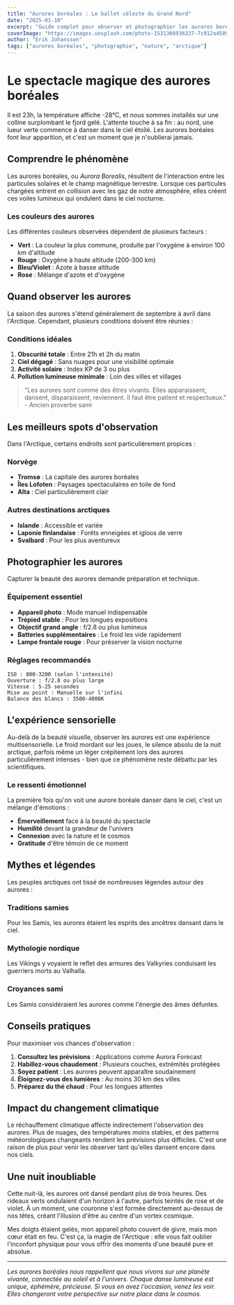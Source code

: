 ```yaml
---
title: "Aurores boréales : Le ballet céleste du Grand Nord"
date: "2025-01-10"
excerpt: "Guide complet pour observer et photographier les aurores boréales, ce phénomène naturel spectaculaire qui illumine les nuits arctiques."
coverImage: "https://images.unsplash.com/photo-1531366936337-7c912a4589a7?w=1200&h=630"
author: "Erik Johansson"
tags: ["aurores boréales", "photographie", "nature", "arctique"]
---
```


# Le spectacle magique des aurores boréales

Il est 23h, la température affiche -28°C, et nous sommes installés sur une colline surplombant le fjord gelé. L'attente touche à sa fin : au nord, une lueur verte commence à danser dans le ciel étoilé. Les aurores boréales font leur apparition, et c'est un moment que je n'oublierai jamais.

## Comprendre le phénomène

Les aurores boréales, ou *Aurora Borealis*, résultent de l'interaction entre les particules solaires et le champ magnétique terrestre. Lorsque ces particules chargées entrent en collision avec les gaz de notre atmosphère, elles créent ces voiles lumineux qui ondulent dans le ciel nocturne.

### Les couleurs des aurores

Les différentes couleurs observées dépendent de plusieurs facteurs :

- **Vert** : La couleur la plus commune, produite par l'oxygène à environ 100 km d'altitude
- **Rouge** : Oxygène à haute altitude (200-300 km)
- **Bleu/Violet** : Azote à basse altitude
- **Rose** : Mélange d'azote et d'oxygène

## Quand observer les aurores

La saison des aurores s'étend généralement de septembre à avril dans l'Arctique. Cependant, plusieurs conditions doivent être réunies :

### Conditions idéales

1. **Obscurité totale** : Entre 21h et 2h du matin
2. **Ciel dégagé** : Sans nuages pour une visibilité optimale
3. **Activité solaire** : Index KP de 3 ou plus
4. **Pollution lumineuse minimale** : Loin des villes et villages

> "Les aurores sont comme des êtres vivants. Elles apparaissent, dansent, disparaissent, reviennent. Il faut être patient et respectueux." - Ancien proverbe sami

## Les meilleurs spots d'observation

Dans l'Arctique, certains endroits sont particulièrement propices :

### Norvège
- **Tromsø** : La capitale des aurores boréales
- **Îles Lofoten** : Paysages spectaculaires en toile de fond
- **Alta** : Ciel particulièrement clair

### Autres destinations arctiques
- **Islande** : Accessible et variée
- **Laponie finlandaise** : Forêts enneigées et igloos de verre
- **Svalbard** : Pour les plus aventureux

## Photographier les aurores

Capturer la beauté des aurores demande préparation et technique.

### Équipement essentiel

- **Appareil photo** : Mode manuel indispensable
- **Trépied stable** : Pour les longues expositions
- **Objectif grand angle** : f/2.8 ou plus lumineux
- **Batteries supplémentaires** : Le froid les vide rapidement
- **Lampe frontale rouge** : Pour préserver la vision nocturne

### Réglages recommandés

```
ISO : 800-3200 (selon l'intensité)
Ouverture : f/2.8 ou plus large
Vitesse : 5-25 secondes
Mise au point : Manuelle sur l'infini
Balance des blancs : 3500-4000K
```

## L'expérience sensorielle

Au-delà de la beauté visuelle, observer les aurores est une expérience multisensorielle. Le froid mordant sur les joues, le silence absolu de la nuit arctique, parfois même un léger crépitement lors des aurores particulièrement intenses - bien que ce phénomène reste débattu par les scientifiques.

### Le ressenti émotionnel

La première fois qu'on voit une aurore boréale danser dans le ciel, c'est un mélange d'émotions :

- **Émerveillement** face à la beauté du spectacle
- **Humilité** devant la grandeur de l'univers
- **Connexion** avec la nature et le cosmos
- **Gratitude** d'être témoin de ce moment

## Mythes et légendes

Les peuples arctiques ont tissé de nombreuses légendes autour des aurores :

### Traditions samies
Pour les Samis, les aurores étaient les esprits des ancêtres dansant dans le ciel.

### Mythologie nordique
Les Vikings y voyaient le reflet des armures des Valkyries conduisant les guerriers morts au Valhalla.

### Croyances sami
Les Samis considéraient les aurores comme l'énergie des âmes défuntes.

## Conseils pratiques

Pour maximiser vos chances d'observation :

1. **Consultez les prévisions** : Applications comme Aurora Forecast
2. **Habillez-vous chaudement** : Plusieurs couches, extrémités protégées
3. **Soyez patient** : Les aurores peuvent apparaître soudainement
4. **Éloignez-vous des lumières** : Au moins 30 km des villes
5. **Préparez du thé chaud** : Pour les longues attentes

## Impact du changement climatique

Le réchauffement climatique affecte indirectement l'observation des aurores. Plus de nuages, des températures moins stables, et des patterns météorologiques changeants rendent les prévisions plus difficiles. C'est une raison de plus pour venir les observer tant qu'elles dansent encore dans nos ciels.

## Une nuit inoubliable

Cette nuit-là, les aurores ont dansé pendant plus de trois heures. Des rideaux verts ondulaient d'un horizon à l'autre, parfois teintés de rose et de violet. À un moment, une couronne s'est formée directement au-dessus de nos têtes, créant l'illusion d'être au centre d'un vortex cosmique.

Mes doigts étaient gelés, mon appareil photo couvert de givre, mais mon cœur était en feu. C'est ça, la magie de l'Arctique : elle vous fait oublier l'inconfort physique pour vous offrir des moments d'une beauté pure et absolue.

---

*Les aurores boréales nous rappellent que nous vivons sur une planète vivante, connectée au soleil et à l'univers. Chaque danse lumineuse est unique, éphémère, précieuse. Si vous en avez l'occasion, venez les voir. Elles changeront votre perspective sur notre place dans le cosmos.*
